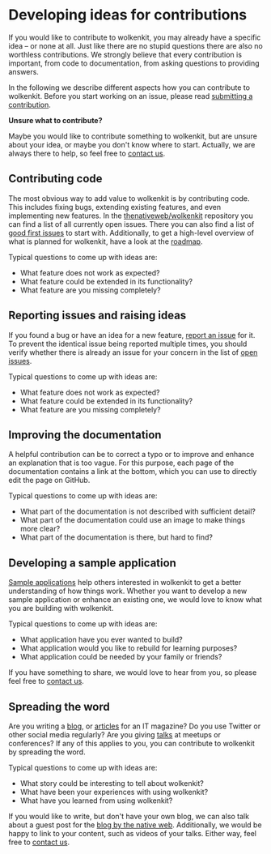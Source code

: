 
# Developing ideas for contributions

If you would like to contribute to wolkenkit, you may already have a specific idea – or none at all. Just like there are no stupid questions there are also no worthless contributions. We strongly believe that every contribution is important, from code to documentation, from asking questions to providing answers.

In the following we describe different aspects how you can contribute to wolkenkit. Before you start working on an issue, please read [submitting a contribution](../submitting-a-contribution).

<Hint type='question'>

  **Unsure what to contribute?**

  Maybe you would like to contribute something to wolkenkit, but are unsure about your idea, or maybe you don't know where to start. Actually, we are always there to help, so feel free to [contact us](../../understanding-wolkenkit/getting-help).

</Hint>

## Contributing code

The most obvious way to add value to wolkenkit is by contributing code. This includes fixing bugs, extending existing features, and even implementing new features. In the [thenativeweb/wolkenkit](https://github.com/thenativeweb/wolkenkit/issues) repository you can find a list of all currently open issues. There you can also find a list of [good first issues](https://github.com/thenativeweb/wolkenkit/issues?q=is%3Aissue+is%3Aopen+label%3A%22Good+first+issue%22) to start with. Additionally, to get a high-level overview of what is planned for wolkenkit, have a look at the [roadmap](https://github.com/thenativeweb/wolkenkit/blob/master/roadmap.md).

Typical questions to come up with ideas are:

- What feature does not work as expected?
- What feature could be extended in its functionality?
- What feature are you missing completely?

## Reporting issues and raising ideas

If you found a bug or have an idea for a new feature, [report an issue](https://github.com/thenativeweb/wolkenkit/issues/new/choose) for it. To prevent the identical issue being reported multiple times, you should verify whether there is already an issue for your concern in the list of [open issues](https://github.com/thenativeweb/wolkenkit/issues).

Typical questions to come up with ideas are:

- What feature does not work as expected?
- What feature could be extended in its functionality?
- What feature are you missing completely?

## Improving the documentation

A helpful contribution can be to correct a typo or to improve and enhance an explanation that is too vague. For this purpose, each page of the documentation contains a link at the bottom, which you can use to directly <VersionedLink href='https://github.com/thenativeweb/wolkenkit/edit/monorepo-documentation/websites/docs/pages/en-US/#VERSION#/getting-started/contributing-to-wolkenkit/getting-ideas-for-contributions/index.mdx'>edit the page</VersionedLink> on GitHub.

Typical questions to come up with ideas are:

- What part of the documentation is not described with sufficient detail?
- What part of the documentation could use an image to make things more clear?
- What part of the documentation is there, but hard to find?

## Developing a sample application

[Sample applications](../../../media/sample-applications/wolkenkit-boards) help others interested in wolkenkit to get a better understanding of how things work. Whether you want to develop a new sample application or enhance an existing one, we would love to know what you are building with wolkenkit.

Typical questions to come up with ideas are:

- What application have you ever wanted to build?
- What application would you like to rebuild for learning purposes?
- What application could be needed by your family or friends?

If you have something to share, we would love to hear from you, so please feel free to [contact us](mailto:hello@thenativeweb.io).

## Spreading the word

Are you writing a [blog](../../../media/online-resources/blog-posts), or [articles](../../../media/online-resources/articles) for an IT magazine? Do you use Twitter or other social media regularly? Are you giving [talks](../../../media/online-resources/videos) at meetups or conferences? If any of this applies to you, you can contribute to wolkenkit by spreading the word.

Typical questions to come up with ideas are:

- What story could be interesting to tell about wolkenkit?
- What have been your experiences with using wolkenkit?
- What have you learned from using wolkenkit?

If you would like to write, but don't have your own blog, we can also talk about a guest post for the [blog by the native web](https://www.thenativeweb.io/blog). Additionally, we would be happy to link to your content, such as videos of your talks. Either way, feel free to [contact us](mailto:hello@thenativeweb.io).
